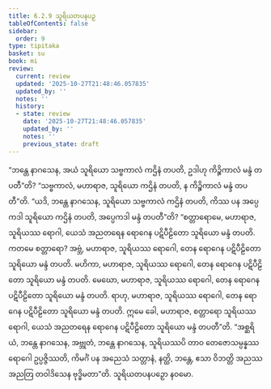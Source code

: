 ```yaml
---
title: 6.2.9 သူရိယတပနပဉှ
tableOfContents: false
sidebar:
  order: 9
type: tipitaka
basket: su
book: mi
review:
  current: review
  updated: '2025-10-27T21:48:46.057835'
  updated_by: ''
  notes: ''
  history:
  - state: review
    date: '2025-10-27T21:48:46.057835'
    updated_by: ''
    notes: ''
    previous_state: draft
---
```



<ReviewStatus review={frontmatter.review} showDetails={true} />

<HypothesisAnnotation frontmatter={frontmatter} />

<DynamicBreadcrumb />

<Division number="188" book="mi" e="ch" v="28">

<Paragraph number="1202" book="mi">
“ဘန္တေ နာဂသေန, အယံ သူရိယော သဗ္ဗကာလံ ကဌိနံ တပတိ, ဥဒါဟု ကိဉ္စိကာလံ မန္ဒံ တပတီ”တိ? “သဗ္ဗကာလံ, မဟာရာဇ, သူရိယော ကဌိနံ တပတိ, န ကိဉ္စိကာလံ မန္ဒံ တပတီ”တိ. “ယဒိ, ဘန္တေ နာဂသေန, သူရိယော သဗ္ဗကာလံ ကဌိနံ တပတိ, ကိဿ ပန အပ္ပေကဒါ သူရိယော ကဌိနံ တပတိ, အပ္ပေကဒါ မန္ဒံ တပတီ”တိ? “စတ္တာရောမေ, မဟာရာဇ, သူရိယဿ ရောဂါ, ယေသံ အညတရေန ရောဂေန ပဋိပီဠိတော သူရိယော မန္ဒံ တပတိ. ကတမေ စတ္တာရော? အဗ္ဘံ, မဟာရာဇ, သူရိယဿ ရောဂေါ, တေန ရောဂေန ပဋိပီဠိတော သူရိယော မန္ဒံ တပတိ. မဟိကာ, မဟာရာဇ, သူရိယဿ ရောဂေါ, တေန ရောဂေန ပဋိပီဠိတော သူရိယော မန္ဒံ တပတိ. မေဃော, မဟာရာဇ, သူရိယဿ ရောဂေါ, တေန ရောဂေန ပဋိပီဠိတော သူရိယော မန္ဒံ တပတိ. ရာဟု, မဟာရာဇ, သူရိယဿ ရောဂေါ, တေန ရောဂေန ပဋိပီဠိတော သူရိယော မန္ဒံ တပတိ. ဣမေ ခေါ, မဟာရာဇ, စတ္တာရော သူရိယဿ ရောဂါ, ယေသံ အညတရေန ရောဂေန ပဋိပီဠိတော သူရိယော မန္ဒံ တပတီ”တိ. “အစ္ဆရိယံ, ဘန္တေ နာဂသေန, အဗ္ဘုတံ, ဘန္တေ နာဂသေန, သူရိယဿပိ တာဝ တေဇောသမ္ပန္နဿ ရောဂေါ ဥပ္ပဇ္ဇိဿတိ, ကိမင်္ဂံ ပန အညေသံ သတ္တာနံ, နတ္ထိ, ဘန္တေ, ဧသာ ဝိဘတ္တိ အညဿ အညတြ တဝါဒိသေန ဗုဒ္ဓိမတာ”တိ.

</Paragraph>
</Division>

<Paragraph number="1203" type="center" book="mi">
သူရိယတပနပဉှော နဝမော.
</Paragraph>